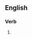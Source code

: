 ==English==

===Verb===
{{head|en|present participle}}

# {{present participle of|smart off|lang=en|nocat=1}}